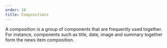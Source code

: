 ```yaml
---
order: 10
title: Compositions
---
```



<Paragraph size="lead">
  A composition is a group of components that are frequently used together. For
  instance, components such as title, date, image and summary together form the
  news item composition.
</Paragraph>
